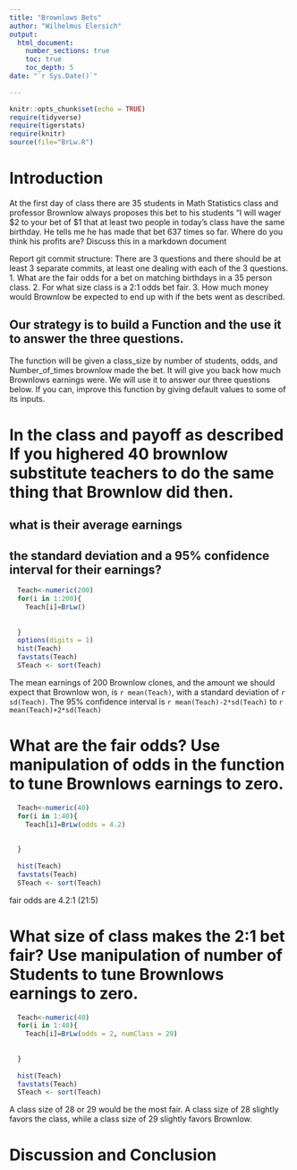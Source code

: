 ```yaml
---
title: "Brownlows Bets"
author: "Wilhelmus Elersich"
output: 
  html_document:
    number_sections: true
    toc: true
    toc_depth: 5
date: "`r Sys.Date()`"    
    
---
```

```r
knitr::opts_chunk$set(echo = TRUE)
require(tidyverse)
require(tigerstats)
require(knitr)
source(file="BrLw.R")
```


<!-- We recommend you use git branches -- create a separate branch for each major section i.e. Introduction, Methods, Results, Inferential Results, and Discussion and Conclusions - leave the YAML block untouched until the final merge where you put in your own name !-->

# Introduction

<!--In this section you explain what you are trying to show.  Where did the data come from?  What is the research or other question you are trying to answer?!-->

 At the first day of class there are 35 students in Math Statistics class and professor Brownlow always proposes this bet to his students "I will wager $2 to your bet of $1 that at least two people in today's class have  the same birthday.  He tells me he has made that bet 637 times so far. Where do you think his profits are? Discuss this in a markdown document
 
Report git commit structure:
There are 3 questions and there should be at least 3 separate commits, at least one dealing with each of the 3 questions.
1. What are the fair odds for a bet on matching birthdays in a 35 person class.
2. For what size class is a 2:1 odds bet fair.
3. How much money would Brownlow be expected to end up with if the bets went as described.

## Our strategy is to build a Function and the use it to answer the three questions. 

The function will be given a class_size by number of students, odds, and Number_of_times brownlow made the bet.  It will give you back how much Brownlows earnings were. We will use it to answer our three questions below. If you can, improve this function by giving default values to some of its inputs. 

# In the class and payoff as described  If you highered 40 brownlow substitute teachers to do the same thing that Brownlow did then.
## what is their average earnings
## the standard deviation and a 95% confidence interval for their earnings?
  
<!--Explain and display your method of coming up with a 95% confidence interval of  professor Brownlows winnings (or losings)-->

```r
  Teach<-numeric(200)
  for(i in 1:200){
    Teach[i]=BrLw()
    
    
  } 
  options(digits = 1)
  hist(Teach)
  favstats(Teach)
  STeach <- sort(Teach)
```

 The mean earnings of 200 Brownlow clones, and the amount we should expect that Brownlow won, is `r mean(Teach)`, with a standard deviation of `r sd(Teach)`. The 95% confidence interval is `r mean(Teach)-2*sd(Teach)` to `r mean(Teach)+2*sd(Teach)`

# What are the fair odds? Use manipulation of odds in the function to tune Brownlows earnings to zero. 


<!--Decide on your methods:  In this section explain the approach you will take to attack the issue --- how will you decide on a likely estimate of professor Brownlow's earnings or losses after 637 bets. Also explain how you construct a 95% confidence interval about your estimate of his winnings !-->

```r
  Teach<-numeric(40)
  for(i in 1:40){
    Teach[i]=BrLw(odds = 4.2)
    
    
  } 
  
  hist(Teach)
  favstats(Teach)
  STeach <- sort(Teach)
```

fair odds are 4.2:1 (21:5)

# What size of class makes the 2:1 bet fair?  Use manipulation of number of Students to tune Brownlows earnings to zero.

<!--Explain and display the results of your method of coming up with the estimate of professor Brownlows betting profits!-->


```r
  Teach<-numeric(40)
  for(i in 1:40){
    Teach[i]=BrLw(odds = 2, numClass = 29)
    
    
  } 
  
  hist(Teach)
  favstats(Teach)
  STeach <- sort(Teach)
```

A class size of 28 or 29 would be the most fair. A class size of 28 slightly favors the class, while a class size of 29 slightly favors Brownlow.



# Discussion and Conclusion

<!--Discussion and conclusion here.  If professor Brownlow is consistantly making or losing money how could he change his payout so that his profits center on zero?  Also discuss what size his class should be in order to have his current scheme balance at zero profit.!-->


